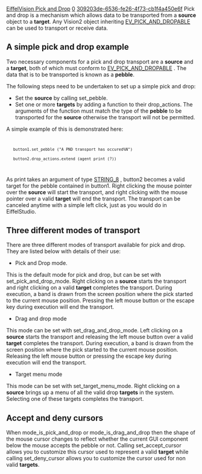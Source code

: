 [[Property:title|EiffelVision Pick and Drop]]
[[Property:weight|0]]
[[Property:uuid|309203de-6536-fe26-4f73-cb1f4a450e6f]]
Pick and drop is a mechanism which allows data to be transported from a '''source''' object to a '''target'''. Any Vision2 object inheriting [[ref:libraries/vision2/reference/ev_pick_and_dropable_chart|EV_PICK_AND_DROPABLE]]  can be used to transport or receive data. 

==A simple pick and drop example==

Two necessary components for a pick and drop transport are a '''source''' and a '''target''', both of which must conform to [[ref:libraries/vision2/reference/ev_pick_and_dropable_chart|EV_PICK_AND_DROPABLE]] . The data that is to be transported is known as a '''pebble'''. 

The following steps need to be undertaken to set up a simple pick and drop: 
* Set the '''source''' by calling set_pebble. 
* Set one or more '''targets''' by adding a function to their drop_actions. The arguments of the function must match the type of the '''pebble''' to be transported for the '''source''' otherwise the transport will not be permitted. 

A simple example of this is demonstrated here: 
<code>
	button1.set_pebble ("A PND transport has occured%N")
	button2.drop_actions.extend (agent print (?))
</code>

As print takes an argument of type [[ref:/libraries/base/reference/string_8_chart|STRING_8]] , button2 becomes a valid target for the pebble contained in button1. Right clicking the mouse pointer over the '''source''' will start the transport, and right clicking with the mouse pointer over a valid '''target''' will end the transport. The transport can be canceled anytime with a simple left click, just as you would do in EiffelStudio. 

{{note|When a transport completes, the '''pebble''' that was transported is passed as an argument to all features in the '''targets'''drop_actions whose argument type matches the '''pebble''' }}

==Three different modes of transport==

There are three different modes of transport available for pick and drop. They are listed below with details of their use: 
* Pick and Drop mode. <br/>
This is the default mode for pick and drop, but can be set with <eiffel>set_pick_and_drop_mode</eiffel>. Right clicking on a '''source''' starts the transport and right clicking on a valid '''target''' completes the transport. During execution, a band is drawn from the screen position where the pick started to the current mouse position. Pressing the left mouse button or the escape key during execution will end the transport. 
* Drag and drop mode <br/>
This mode can be set with <eiffel>set_drag_and_drop_mode</eiffel>. Left clicking on a '''source''' starts the transport and releasing the left mouse button over a valid '''target''' completes the transport. During execution, a band is drawn from the screen position where the pick started to the current mouse position. Releasing the left mouse button or pressing the escape key during execution will end the transport. 
* Target menu mode <br/>
This mode can be set with <eiffel>set_target_menu_mode</eiffel>. Right clicking on a '''source''' brings up a menu of all the valid drop '''targets''' in the system. Selecting one of these targets completes the transport. 


==Accept and deny cursors==

When <eiffel>mode_is_pick_and_drop</eiffel> or <eiffel> mode_is_drag_and_drop</eiffel> then the shape of the mouse cursor changes to reflect whether the current GUI component below the mouse accepts the pebble or not. Calling <eiffel>set_accept_cursor</eiffel> allows you to customize this cursor used to represent a valid '''target''' while calling <eiffel>set_deny_cursor</eiffel> allows you to customize the cursor used for non valid '''targets'''. 






